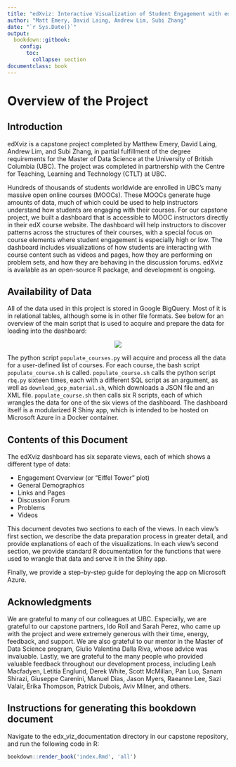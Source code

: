 ```yaml
--- 
title: "edXviz: Interactive Visualization of Student Engagement with edX MOOCs"
author: "Matt Emery, David Laing, Andrew Lim, Subi Zhang"
date: "`r Sys.Date()`"
output:
  bookdown::gitbook:
    config:
      toc:
        collapse: section
documentclass: book
---
```


# Overview of the Project

## Introduction

edXviz is a capstone project completed by Matthew Emery, David Laing, Andrew Lim, and Subi Zhang, in partial fulfillment of the degree requirements for the Master of Data Science at the University of British Columbia (UBC). The project was completed in partnership with the Centre for Teaching, Learning and Technology (CTLT) at UBC.

Hundreds of thousands of students worldwide are enrolled in UBC's many massive open online courses (MOOCs). These MOOCs generate huge amounts of data, much of which could be used to help instructors understand how students are engaging with their courses. For our capstone project, we built a dashboard that is accessible to MOOC instructors directly in their edX course website. The dashboard will help instructors to discover patterns across the structures of their courses, with a special focus on course elements where student engagement is especially high or low. The dashboard includes visualizations of how students are interacting with course content such as videos and pages, how they are performing on problem sets, and how they are behaving in the discussion forums. edXviz is available as an open-source R package, and development is ongoing.

## Availability of Data

All of the data used in this project is stored in Google BigQuery. Most of it is in relational tables, although some is in other file formats. See below for an overview of the main script that is used to acquire and prepare the data for loading into the dashboard:

<center>![](img/diagrams/populate_course.png)</center>

The python script `populate_courses.py` will acquire and process all the data for a user-defined list of courses. For each course, the bash script `populate_course.sh` is called. `populate_course.sh` calls the python script `rbq.py` sixteen times, each with a different SQL script as an argument, as well as `download_gcp_material.sh`, which downloads a JSON file and an XML file. `populate_course.sh` then calls six R scripts, each of which wrangles the data for one of the six views of the dashboard. The dashboard itself is a modularized R Shiny app, which is intended to be hosted on Microsoft Azure in a Docker container.

## Contents of this Document

The edXviz dashboard has six separate views, each of which shows a different type of data:

* Engagement Overview (or "Eiffel Tower" plot)
* General Demographics
* Links and Pages
* Discussion Forum
* Problems
* Videos

This document devotes two sections to each of the views. In each view's first section, we describe the data preparation process in greater detail, and provide explanations of each of the visualizations. In each view's second section, we provide standard R documentation for the functions that were used to wrangle that data and serve it in the Shiny app.

Finally, we provide a step-by-step guide for deploying the app on Microsoft Azure.

## Acknowledgments

We are grateful to many of our colleagues at UBC. Especially, we are grateful to our capstone partners, Ido Roll and Sarah Perez, who came up with the project and were extremely generous with their time, energy, feedback, and support. We are also grateful to our mentor in the Master of Data Science program, Giulio Valentina Dalla Riva, whose advice was invaluable. Lastly, we are grateful to the many people who provided valuable feedback throughout our development process, including Leah Macfadyen, Letitia Englund, Derek White, Scott McMillan, Pan Luo, Sanam Shirazi, Giuseppe Carenini, Manuel Dias, Jason Myers, Raeanne Lee, Sazi Valair, Erika Thompson, Patrick Dubois, Aviv Milner, and others.

## Instructions for generating this bookdown document

Navigate to the edx_viz_documentation directory in our capstone repository, and run the following code in R:

```r
bookdown::render_book('index.Rmd', 'all')
```